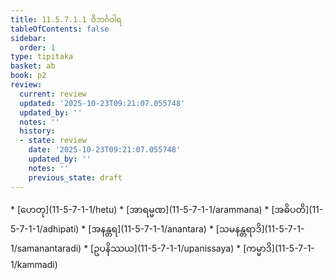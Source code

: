 ```yaml
---
title: 11.5.7.1.1 ဝိဘင်္ဂဝါရ
tableOfContents: false
sidebar:
  order: 1
type: tipitaka
basket: ab
book: p2
review:
  current: review
  updated: '2025-10-23T09:21:07.055748'
  updated_by: ''
  notes: ''
  history:
  - state: review
    date: '2025-10-23T09:21:07.055748'
    updated_by: ''
    notes: ''
    previous_state: draft
---
```



<ReviewStatus review={frontmatter.review} showDetails={true} />

<HypothesisAnnotation frontmatter={frontmatter} />

<DynamicBreadcrumb />



<TableOfContents book="p2" section="11.5.7.1.1">
* [ဟေတု](11-5-7-1-1/hetu)
* [အာရမ္မဏ](11-5-7-1-1/arammana)
* [အဓိပတိ](11-5-7-1-1/adhipati)
* [အနန္တရ](11-5-7-1-1/anantara)
* [သမနန္တရာဒိ](11-5-7-1-1/samanantaradi)
* [ဥပနိဿယ](11-5-7-1-1/upanissaya)
* [ကမ္မာဒိ](11-5-7-1-1/kammadi)
</TableOfContents>